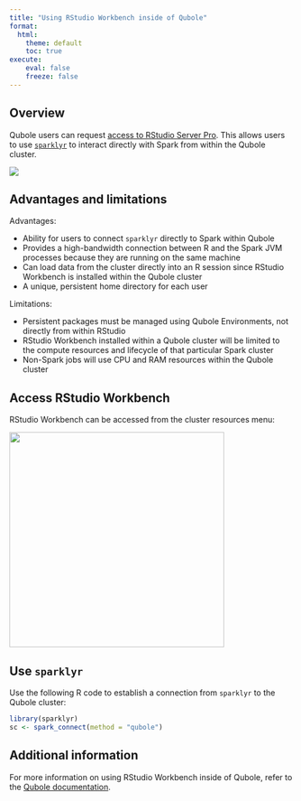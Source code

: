 ```yaml
---
title: "Using RStudio Workbench inside of Qubole"
format:
  html:
    theme: default
    toc: true
execute:
    eval: false
    freeze: false
---
```


## Overview

Qubole users can request [access to RStudio Server Pro](https://docs.qubole.com/en/latest/user-guide/engines/spark/rstudio_spark.html). This allows users to use [`sparklyr`](https://spark.rstudio.com/) to interact directly with Spark from within the Qubole cluster.

![](/images/deployment/qubole/rstudio-qubole.png)

## Advantages and limitations

Advantages:

-   Ability for users to connect `sparklyr` directly to Spark within Qubole
-   Provides a high-bandwidth connection between R and the Spark JVM processes because they are running on the same machine
-   Can load data from the cluster directly into an R session since RStudio Workbench is installed within the Qubole cluster
-   A unique, persistent home directory for each user

Limitations:

-   Persistent packages must be managed using Qubole Environments, not directly from within RStudio
-   RStudio Workbench installed within a Qubole cluster will be limited to the compute resources and lifecycle of that particular Spark cluster
-   Non-Spark jobs will use CPU and RAM resources within the Qubole cluster

## Access RStudio Workbench

RStudio Workbench can be accessed from the cluster resources menu:

![](/images/deployment/qubole/rstudio-qubole-resources.png){width="381"}

## Use `sparklyr`

Use the following R code to establish a connection from `sparklyr` to the Qubole cluster:

``` r
library(sparklyr)
sc <- spark_connect(method = "qubole")
```

## Additional information

For more information on using RStudio Workbench inside of Qubole, refer to the [Qubole documentation](https://docs.qubole.com/en/latest/user-guide/engines/spark/rstudio_spark.html).
